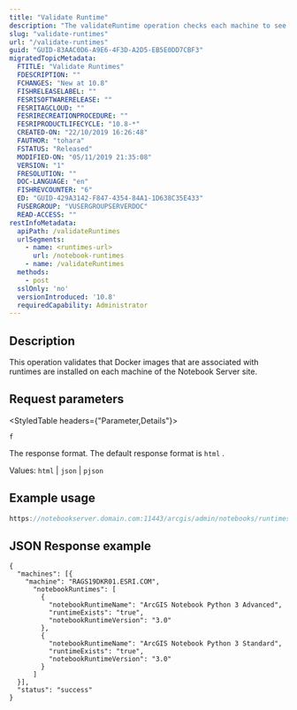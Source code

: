 ```yaml
---
title: "Validate Runtime"
description: "The validateRuntime operation checks each machine to see if Docker images that are associated with runtime are installed."
slug: "validate-runtimes"
url: "/validate-runtimes"
guid: "GUID-83AAC0D6-A9E6-4F3D-A2D5-EB5E0DD7CBF3"
migratedTopicMetadata:
  FTITLE: "Validate Runtimes"
  FDESCRIPTION: ""
  FCHANGES: "New at 10.8"
  FISHRELEASELABEL: ""
  FESRISOFTWARERELEASE: ""
  FESRITAGCLOUD: ""
  FESRIRECREATIONPROCEDURE: ""
  FESRIPRODUCTLIFECYCLE: "10.8-*"
  CREATED-ON: "22/10/2019 16:26:48"
  FAUTHOR: "tohara"
  FSTATUS: "Released"
  MODIFIED-ON: "05/11/2019 21:35:08"
  VERSION: "1"
  FRESOLUTION: ""
  DOC-LANGUAGE: "en"
  FISHREVCOUNTER: "6"
  ED: "GUID-429A3142-F847-4354-84A1-1D638C35E433"
  FUSERGROUP: "VUSERGROUPSERVERDOC"
  READ-ACCESS: ""
restInfoMetadata:
  apiPath: /validateRuntimes
  urlSegments:
    - name: <runtimes-url>
      url: /notebook-runtimes
    - name: /validateRuntimes
  methods:
    - post
  sslOnly: 'no'
  versionIntroduced: '10.8'
  requiredCapability: Administrator
---
```


## Description

This operation validates that Docker images that are associated with runtimes are installed on each machine of the Notebook Server site.

##  Request parameters

<StyledTable headers={"Parameter,Details"}>

<StyledTableRow>

<StyledTableCell cellStyle="markdown">

`f` 

</StyledTableCell>

<StyledTableCell cellStyle="markdown">

The response format. The default response format is `html` .

Values: `html`  \| `json`  \| `pjson` 

</StyledTableCell>

</StyledTableRow>

</StyledTable>

## Example usage

```javascript
https://notebookserver.domain.com:11443/arcgis/admin/notebooks/runtimes/validateRuntimes
```

 

## JSON Response example

```other
{
  "machines": [{
    "machine": "RAGS19DKR01.ESRI.COM",
      "notebookRuntimes": [
        {
          "notebookRuntimeName": "ArcGIS Notebook Python 3 Advanced",
          "runtimeExists": "true",
          "notebookRuntimeVersion": "3.0"
        },
        {
          "notebookRuntimeName": "ArcGIS Notebook Python 3 Standard",
          "runtimeExists": "true",
          "notebookRuntimeVersion": "3.0"
        }
      ]
  }],
  "status": "success"
}
```

 
